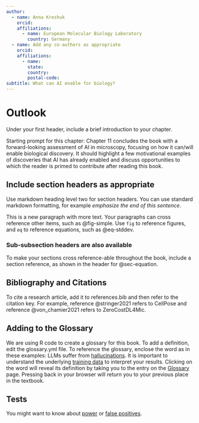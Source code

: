 ```yaml
---
author: 
  - name: Anna Kreshuk
    orcid: 
    affiliations:
      - name: European Molecular Biology Laboratory
        country: Germany
  - name: Add any co-authors as appropriate
    orcid: 
    affiliations:
      - name: 
        state: 
        country: 
        postal-code: 
subtitle: What can AI enable for biology?
---
```


# Outlook

<!--Your first header will be the chapter's upper-level table of contents title.-->
<!--If you'd like to have a subtitle, include it in the Quarto header above -->

Under your first header, include a brief introduction to your chapter.

Starting prompt for this chapter: Chapter 11 concludes the book with a forward-looking assessment of AI in microscopy, focusing on how it can/will enable biological discovery. It should highlight a few motivational examples of discoveries that AI has already enabled and discuss opportunities to which the reader is primed to contribute after reading this book. 

## Include section headers as appropriate

Use markdown heading level two for section headers. You can use standard markdown formatting, for example _emphasize the end of this sentence_.

This is a new paragraph with more text. Your paragraphs can cross reference other items, such as @fig-simple. Use `fig` to reference figures, and `eq` to reference equations, such as @eq-stddev.

###  Sub-subsection headers are also available

To make your sections cross reference-able throughout the book, include a section reference, as shown in the header for @sec-equation.

## Bibliography and Citations

To cite a research article, add it to references.bib and then refer to the citation key. For example, reference @stringer2021 refers to CellPose and reference @von_chamier2021 refers to ZeroCostDL4Mic.

## Adding to the Glossary

We are using R code to create a glossary for this book. To add a definition, edit the glossary.yml file. To reference the glossary, enclose the word as in these examples: LLMs suffer from [hallucinations](glossary.qmdl#hallucinations). It is important to understand the underlying [training data](glossary.qmd#trainingdata) to interpret your results. Clicking on the word will reveal its definition by taking you to the entry on the [Glossary](glossary.qmd) page. Pressing back in your browser will return you to your previous place in the textbook. 

## Tests

You might want to know about [power](glossary.qmd#power) or [false positives](glossary.qmd#falsepositives).
